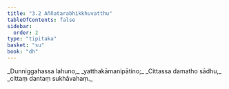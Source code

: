 ```yaml
---
title: "3.2 Aññatarabhikkhuvatthu"
tableOfContents: false
sidebar:
  order: 2
type: "tipitaka"
basket: "su"
book: "dh"
---
```



<DynamicBreadcrumb />

<Division number="35" book="dh">

<Paragraph number="38" type="verses" book="dh">
_Dunniggahassa lahuno,_  
_yatthakāmanipātino;_  
_Cittassa damatho sādhu,_  
_cittaṃ dantaṃ sukhāvahaṃ._
</Paragraph>
</Division>